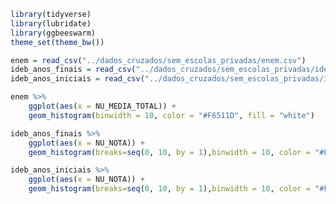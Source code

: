 ```r
library(tidyverse)
library(lubridate)
library(ggbeeswarm)
theme_set(theme_bw())
```

```r
enem = read_csv("../dados_cruzados/sem_escolas_privadas/enem.csv")
ideb_anos_finais = read_csv("../dados_cruzados/sem_escolas_privadas/ideb_anos_finais.csv")
ideb_anos_iniciais = read_csv("../dados_cruzados/sem_escolas_privadas/ideb_anos_iniciais.csv")
```

```r
enem %>%
    ggplot(aes(x = NU_MEDIA_TOTAL)) +
    geom_histogram(binwidth = 10, color = "#F6511D", fill = "white")

```
```r
ideb_anos_finais %>%
    ggplot(aes(x = NU_NOTA)) +
    geom_histogram(breaks=seq(0, 10, by = 1),binwidth = 10, color = "#F6511D", fill = "white")
```
```r
ideb_anos_iniciais %>%
    ggplot(aes(x = NU_NOTA)) +
    geom_histogram(breaks=seq(0, 10, by = 1),binwidth = 10, color = "#F6511D", fill = "white")
```

